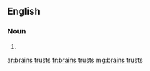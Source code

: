 ==English==

===Noun===
{{head|en|plural|head=[[brain]]s [[trust]]s}}

# {{plural of|brains trust|lang=en}}

[[ar:brains trusts]]
[[fr:brains trusts]]
[[mg:brains trusts]]